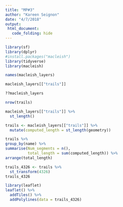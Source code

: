 ```yaml
---
title: "MP#3"
author: "Kareen Seignon"
date: "4/7/2018"
output: 
 html_document:
   code_folding: hide 
---
```


```r
library(sf)
library(dplyr)
#install.packages("macleish") 
library(tidyverse)
library(macleish)
```

```r
names(macleish_layers)
```
```r
macleish_layers[["trails"]]
```
```r
??macleish_layers
```
```r
nrow(trails)
```
```r
macleish_layers[["trails"]] %>%
  st_length()
```

```r
trails <- macleish_layers[["trails"]] %>%
  mutate(computed_length = st_length(geometry))
```
```r
trails %>% 
group_by(name) %>% 
summarise(Num_segments = n(), 
          total_length = sum(computed_length)) %>%
arrange(total_length)
```
```r
trails_4326 <- trails %>%
  st_transform(4326)
trails_4326
```
```r
library(leaflet)
leaflet() %>%
  addTiles() %>%
  addPolylines(data = trails_4326)
```




